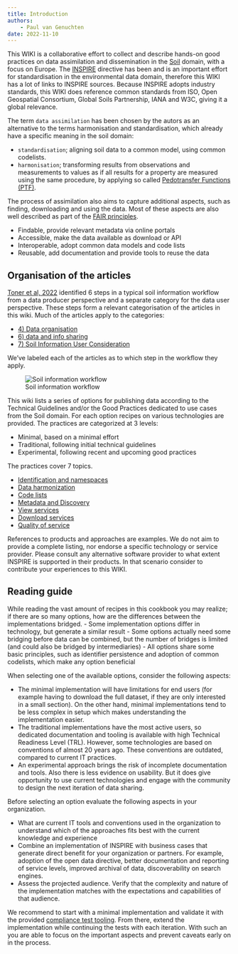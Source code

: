```yaml
---
title: Introduction
authors:
    - Paul van Genuchten
date: 2022-11-10
---
```


This WIKI is a collaborative effort to collect and describe hands-on good practices on data assimilation and dissemination in the [Soil](https://agrovoc.fao.org/browse/agrovoc/en/page/c_7156) domain, with a focus on Europe. The [INSPIRE](https://inspire.ec.europa.eu/) directive has been and is an important effort for standardisation in the environmental data domain, therefore this WIKI has a lot of links to INSPIRE sources. Because INSPIRE adopts industry standards, this WIKI does reference common standards from ISO, Open Geospatial Consortium, Global Soils Partnership, IANA and W3C, giving it a global relevance.

The term `data assimilation` has been chosen by the autors as an alternative to the terms harmonisation and standardisation, which already have a specific meaning in the soil domain:

- `standardisation`; aligning soil data to a common model, using common codelists.
- `harmonisation`; transforming results from observations and measurements to values as if all results for a property are measured using the same procedure, by applying so called [Pedotransfer Functions (PTF)](https://en.wikipedia.org/wiki/Pedotransfer_function).

The process of assimilation also aims to capture additional aspects, such as finding, downloading and using the data. Most of these aspects are also well described as part of the [FAIR principles](https://www.go-fair.org/fair-principles/).

- Findable, provide relevant metadata via online portals
- Accessible, make the data available as download or API
- Interoperable, adopt common data models and code lists
- Reusable, add documentation and provide tools to reuse the data


## Organisation of the articles

[Toner et al, 2022](https://www.isric.org/index.php/utilise/community-practice) identified 6 steps in a typical soil information workflow from a data producer perspective and a separate category for the data user perspective. These steps form a relevant categorisation of the articles in this wiki. Much of the articles apply to the categories:

- [4) Data organisation](./data-organisation.qmd) 
- [6) data and info sharing](./data-sharing.qmd) 
- [7) Soil Information User Consideration](./consumer.qmd) 

We've labeled each of the articles as to which step in the workflow they apply.

![Soil information workflow](https://www.isric.org/sites/default/files/Soil%20information%20workflow_circular_notext.jpg)

This wiki lists a series of options for publishing data according to the Technical Guidelines and/or the Good Practices dedicated to use cases from the Soil domain. For each option recipes on various technologies are provided. The practices are categorized at 3 levels:

- Minimal, based on a minimal effort
- Traditional, following initial technical guidelines
- Experimental, following recent and upcoming good practices

The practices cover 7 topics.

- [Identification and namespaces](identification.qmd)
- [Data harmonization](etl.qmd)
- [Code lists](codelists.qmd)
- [Metadata and Discovery](metadata.qmd)
- [View services](view.qmd)
- [Download services](download.qmd)
- [Quality of service](QOS.qmd)

::: {.callout-note}
References to products and approaches are examples. We do not aim to provide a complete listing, nor endorse a specific technology or service provider. Please consult any alternative software provider to what extent INSPIRE is supported in their products. In that scenario consider to contribute your experiences to this WIKI. 
:::

## Reading guide

While reading the vast amount of recipes in this cookbook you may realize; if there are so many options, how are the differences between the implementations bridged.
- Some implementation options differ in technology, but generate a similar result
- Some options actually need some bridging before data can be combined, but the number of bridges is limited (and could also be bridged by intermediaries)
- All options share some basic principles, such as identifier persistence and adoption of common codelists, which make any option beneficial

When selecting one of the available options, consider the following aspects:

- The minimal implementation will have limitations for end users (for example having to download the full dataset, if they are only interested in a small section). On the other hand, minimal implementations tend to be less complex in setup which makes understanding the implementation easier.
- The traditional implementations have the most active users, so dedicated documentation and tooling is available with high Technical Readiness Level (TRL). However, some technologies are based on conventions of almost 20 years ago. These conventions are outdated, compared to current IT practices.
- An experimental approach brings the risk of incomplete documentation and tools. Also there is less evidence on usability. But it does give opportunity to use current technologies and engage with the community to design the next iteration of data sharing.

Before selecting an option evaluate the following aspects in your organization.

- What are current IT tools and conventions used in the organization to understand which of the approaches fits best with the current knowledge and experience
- Combine an implementation of INSPIRE with business cases that generate direct benefit for your organization or partners. For example, adoption of the open data directive, better documentation and reporting of service levels, improved archival of data, discoverability on search engines.
- Assess the projected audience. Verify that the complexity and nature of the implementation matches with the expectations and capabilities of that audience.

We recommend to start with a minimal implementation and validate it with the provided [compliance test tooling](https://ejpsoil.github.io/soildata-assimilation-guidance/QOS/). From there, extend the implementation while continuing the tests with each iteration. With such an you are able to focus on the important aspects and prevent caveats early on in the process.


